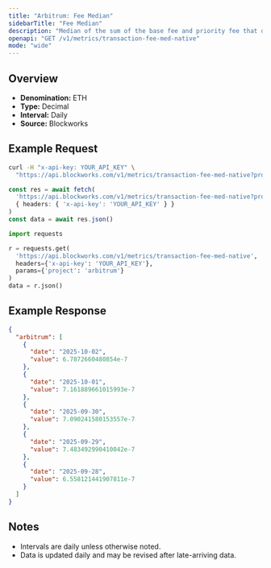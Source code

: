```yaml
---
title: "Arbitrum: Fee Median"
sidebarTitle: "Fee Median"
description: "Median of the sum of the base fee and priority fee that day"
openapi: "GET /v1/metrics/transaction-fee-med-native"
mode: "wide"
---
```


## Overview

- **Denomination:** ETH
- **Type:** Decimal
- **Interval:** Daily
- **Source:** Blockworks

## Example Request

<CodeGroup>

```bash cURL
curl -H "x-api-key: YOUR_API_KEY" \
  "https://api.blockworks.com/v1/metrics/transaction-fee-med-native?project=arbitrum"
```

```typescript TypeScript
const res = await fetch(
  'https://api.blockworks.com/v1/metrics/transaction-fee-med-native?project=arbitrum',
  { headers: { 'x-api-key': 'YOUR_API_KEY' } }
)
const data = await res.json()
```

```python Python
import requests

r = requests.get(
  'https://api.blockworks.com/v1/metrics/transaction-fee-med-native',
  headers={'x-api-key': 'YOUR_API_KEY'},
  params={'project': 'arbitrum'}
)
data = r.json()
```

</CodeGroup>

## Example Response

```json
{
  "arbitrum": [
    {
      "date": "2025-10-02",
      "value": 6.7872660480854e-7
    },
    {
      "date": "2025-10-01",
      "value": 7.161889661015993e-7
    },
    {
      "date": "2025-09-30",
      "value": 7.090241580153557e-7
    },
    {
      "date": "2025-09-29",
      "value": 7.483492990410042e-7
    },
    {
      "date": "2025-09-28",
      "value": 6.558121441907811e-7
    }
  ]
}
```

## Notes
- Intervals are daily unless otherwise noted.
- Data is updated daily and may be revised after late-arriving data.